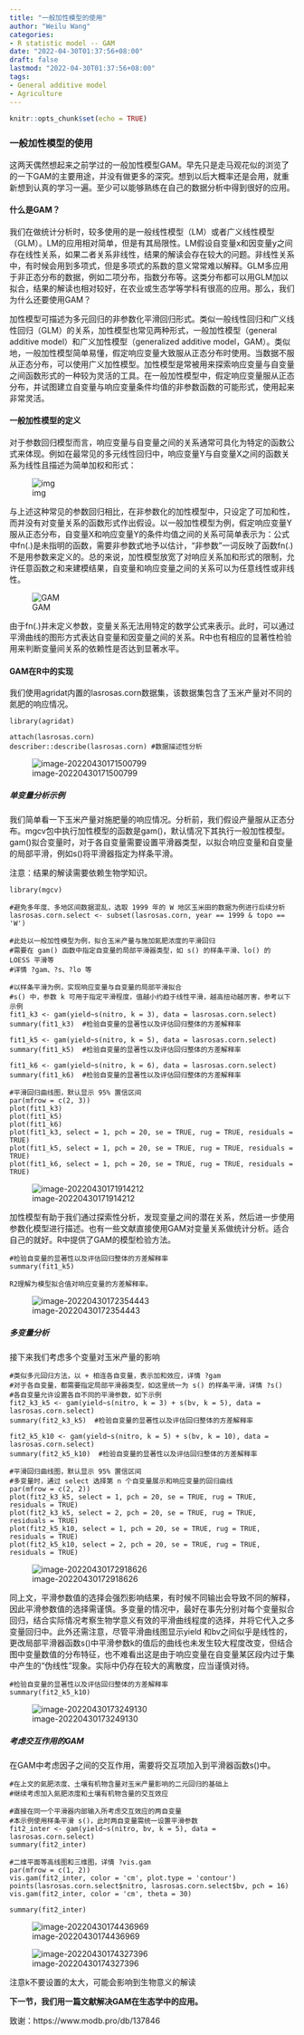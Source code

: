 ```yaml
---
title: "一般加性模型的使用"
author: "Weilu Wang"
categories:
- R statistic model -- GAM
date: "2022-04-30T01:37:56+08:00"
draft: false
lastmod: "2022-04-30T01:37:56+08:00"
tags:
- General additive model
- Agriculture
---
```


```r
knitr::opts_chunk$set(echo = TRUE)
```
### **一般加性模型的使用**

这两天偶然想起来之前学过的一般加性模型GAM。早先只是走马观花似的浏览了的一下GAM的主要用途，并没有做更多的深究。想到以后大概率还是会用，就重新想到认真的学习一遍。至少可以能够熟练在自己的数据分析中得到很好的应用。

#### 什么是GAM？

我们在做统计分析时，较多使用的是一般线性模型（LM）或者广义线性模型（GLM）。LM的应用相对简单，但是有其局限性。LM假设自变量x和因变量y之间存在线性关系，如果二者关系非线性，结果的解读会存在较大的问题。非线性关系中，有时候会用到多项式，但是多项式的系数的意义常常难以解释。GLM多应用于非正态分布的数据，例如二项分布，指数分布等。这类分布都可以用GLM加以拟合，结果的解读也相对较好，在农业或生态学等学科有很高的应用。那么，我们为什么还要使用GAM？

加性模型可描述为多元回归的非参数化平滑回归形式。类似一般线性回归和广义线性回归（GLM）的关系，加性模型也常见两种形式，一般加性模型（general additive model）和广义加性模型（generalized additive model，GAM）。类似地，一般加性模型简单易懂，假定响应变量大致服从正态分布时使用。当数据不服从正态分布，可以使用广义加性模型。加性模型是常被用来探索响应变量与自变量之间函数形式的一种较为灵活的工具。在一般加性模型中，假定响应变量服从正态分布，并试图建立自变量与响应变量条件均值的非参数函数的可能形式，使用起来非常灵活。

#### 一般加性模型的定义

对于参数回归模型而言，响应变量与自变量之间的关系通常可具化为特定的函数公式来体现。例如在最常见的多元线性回归中，响应变量Y与自变量X之间的函数关系为线性且描述为简单加权和形式：

![img](https://github.com/wangdata/imageshare/blob/main//img/202204301808800.png?raw=true)

与上述这种常见的参数回归相比，在非参数化的加性模型中，只设定了可加和性，而并没有对变量关系的函数形式作出假设。以一般加性模型为例，假定响应变量Y服从正态分布，自变量X和响应变量Y的条件均值之间的关系可简单表示为：公式中fn(.)是未指明的函数，需要非参数式地予以估计，“非参数”一词反映了函数fn(.)不是用参数来定义的。总的来说，加性模型放宽了对响应关系加和形式的限制，允许任意函数之和来建模结果，自变量和响应变量之间的关系可以为任意线性或非线性。

![GAM](https://github.com/wangdata/imageshare/blob/main//img/202204301808511.png?raw=true)

由于fn(.)并未定义参数，变量关系无法用特定的数学公式来表示。此时，可以通过平滑曲线的图形方式表达自变量和因变量之间的关系。R中也有相应的显著性检验用来判断变量间关系的依赖性是否达到显著水平。

#### GAM在R中的实现

我们使用agridat内置的lasrosas.corn数据集，该数据集包含了玉米产量对不同的氮肥的响应情况。

```
library(agridat)

attach(lasrosas.corn)
describer::describe(lasrosas.corn) #数据描述性分析
```

![image-20220430171500799](https://github.com/wangdata/imageshare/blob/main//img/202204301715012.png?raw=true)

##### 单变量分析示例

我们简单看一下玉米产量对施肥量的响应情况。分析前，我们假设产量服从正态分布。mgcv包中执行加性模型的函数是gam()，默认情况下其执行一般加性模型。gam()拟合变量时，对于各自变量需要设置平滑器类型，以拟合响应变量和自变量的局部平滑，例如s()将平滑器指定为样条平滑。

注意：结果的解读需要依赖生物学知识。

```
library(mgcv)
 
#避免多年度、多地区间数据混乱，选取 1999 年的 W 地区玉米田的数据为例进行后续分析
lasrosas.corn.select <- subset(lasrosas.corn, year == 1999 & topo == 'W')
 
#此处以一般加性模型为例，拟合玉米产量与施加氮肥浓度的平滑回归
#需要在 gam() 函数中指定自变量的局部平滑器类型，如 s() 的样条平滑、lo() 的 LOESS 平滑等
#详情 ?gam、?s、?lo 等
 
#以样条平滑为例，实现响应变量与自变量的局部平滑拟合
#s() 中，参数 k 可用于指定平滑程度，值越小约趋于线性平滑，越高扭动越厉害，参考以下示例
fit1_k3 <- gam(yield~s(nitro, k = 3), data = lasrosas.corn.select)
summary(fit1_k3)  #检验自变量的显著性以及评估回归整体的方差解释率
 
fit1_k5 <- gam(yield~s(nitro, k = 5), data = lasrosas.corn.select)
summary(fit1_k5)  #检验自变量的显著性以及评估回归整体的方差解释率
 
fit1_k6 <- gam(yield~s(nitro, k = 6), data = lasrosas.corn.select)
summary(fit1_k6)  #检验自变量的显著性以及评估回归整体的方差解释率
 
#平滑回归曲线图，默认显示 95% 置信区间
par(mfrow = c(2, 3))
plot(fit1_k3)
plot(fit1_k5)
plot(fit1_k6)
plot(fit1_k3, select = 1, pch = 20, se = TRUE, rug = TRUE, residuals = TRUE)
plot(fit1_k5, select = 1, pch = 20, se = TRUE, rug = TRUE, residuals = TRUE)
plot(fit1_k6, select = 1, pch = 20, se = TRUE, rug = TRUE, residuals = TRUE)
```

![image-20220430171914212](https://github.com/wangdata/imageshare/blob/main//img/202204301719001.png?raw=true)

加性模型有助于我们通过探索性分析，发现变量之间的潜在关系，然后进一步使用参数化模型进行描述。也有一些文献直接使用GAM对变量关系做统计分析。适合自己的就好。R中提供了GAM的模型检验方法。

```
#检验自变量的显著性以及评估回归整体的方差解释率
summary(fit1_k5)

R2理解为模型拟合值对响应变量的方差解释率。
```

![image-20220430172354443](https://github.com/wangdata/imageshare/blob/main//img/202204301723425.png?raw=t)

##### 多变量分析

接下来我们考虑多个变量对玉米产量的影响

```
#类似多元回归方法，以 + 相连各自变量，表示加和效应，详情 ?gam
#对于各自变量，都需要指定局部平滑器类型，如这里统一为 s() 的样条平滑，详情 ?s()
#各自变量允许设置各自不同的平滑参数，如下示例
fit2_k3_k5 <- gam(yield~s(nitro, k = 3) + s(bv, k = 5), data = lasrosas.corn.select)
summary(fit2_k3_k5)  #检验自变量的显著性以及评估回归整体的方差解释率
 
fit2_k5_k10 <- gam(yield~s(nitro, k = 5) + s(bv, k = 10), data = lasrosas.corn.select)
summary(fit2_k5_k10)  #检验自变量的显著性以及评估回归整体的方差解释率
 
#平滑回归曲线图，默认显示 95% 置信区间
#多变量时，通过 select 选择第 n 个自变量展示和响应变量的回归曲线
par(mfrow = c(2, 2))
plot(fit2_k3_k5, select = 1, pch = 20, se = TRUE, rug = TRUE, residuals = TRUE)
plot(fit2_k3_k5, select = 2, pch = 20, se = TRUE, rug = TRUE, residuals = TRUE)
plot(fit2_k5_k10, select = 1, pch = 20, se = TRUE, rug = TRUE, residuals = TRUE)
plot(fit2_k5_k10, select = 2, pch = 20, se = TRUE, rug = TRUE, residuals = TRUE)
```

![image-20220430172918626](https://github.com/wangdata/imageshare/blob/main//img/202204301729381.png?raw=t)

同上文，平滑参数值的选择会强烈影响结果，有时候不同输出会导致不同的解释，因此平滑参数值的选择需谨慎。多变量的情况中，最好在事先分别对每个变量拟合回归，结合实际情况考察生物学意义有效的平滑曲线程度的选择，并将它代入之多变量回归中。此外还需注意，尽管平滑曲线图显示yield 和bv之间似乎是线性的，更改局部平滑器函数s()中平滑参数k的值后的曲线也未发生较大程度改变，但结合图中变量数值的分布特征，也不难看出这是由于响应变量在自变量某区段内过于集中产生的“伪线性”现象。实际中仍存在较大的离散度，应当谨慎对待。

~~~
#检验自变量的显著性以及评估回归整体的方差解释率
summary(fit2_k5_k10)
~~~

![image-20220430173249130](https://github.com/wangdata/imageshare/blob/main//img/202204301732301.png?raw=t)

##### 考虑交互作用的GAM

在GAM中考虑因子之间的交互作用，需要将交互项加入到平滑器函数s()中。

```
#在上文的氮肥浓度、土壤有机物含量对玉米产量影响的二元回归的基础上
#继续考虑加入氮肥浓度和土壤有机物含量的交互效应
 
#直接在同一个平滑器内部输入所考虑交互效应的两自变量
#本示例使用样条平滑 s()，此时两自变量需统一设置平滑参数
fit2_inter <- gam(yield~s(nitro, bv, k = 5), data = lasrosas.corn.select)
summary(fit2_inter)
 
#二维平面等高线图和三维图，详情 ?vis.gam
par(mfrow = c(1, 2))
vis.gam(fit2_inter, color = 'cm', plot.type = 'contour')
points(lasrosas.corn.select$nitro, lasrosas.corn.select$bv, pch = 16)
vis.gam(fit2_inter, color = 'cm', theta = 30)

summary(fit2_inter)
```

![image-20220430174436969](https://github.com/wangdata/imageshare/blob/main//img/202204301744394.png?raw=t)

![image-20220430174327396](https://github.com/wangdata/imageshare/blob/main//img/202204301743529.png?raw=t)

注意k不要设置的太大，可能会影响到生物意义的解读

**下一节，我们用一篇文献解决GAM在生态学中的应用。**

致谢：https://www.modb.pro/db/137846
